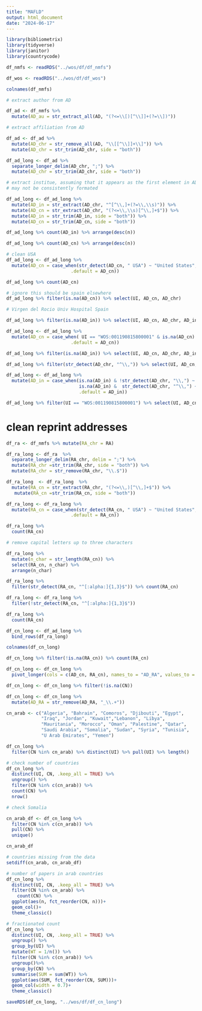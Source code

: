 ---
title: "MAFLD"
output: html_document
date: "2024-06-17"
---

```{r}
library(bibliometrix)
library(tidyverse)
library(janitor)
library(countrycode)
```


```{r}
df_nmfs <- readRDS("../wos/df/df_nmfs")
```

```{r}
df_wos <- readRDS("../wos/df/df_wos")
```

```{r}
colnames(df_nmfs)
```

```{r}
# extract author from AD

df_ad <- df_nmfs %>% 
  mutate(AD_au = str_extract_all(AD, "(?<=\\[)[^\\]]+(?=\\])"))
```

```{r}
# extract affiliation from AD

df_ad <- df_ad %>%
  mutate(AD_chr = str_remove_all(AD, "\\[[^\\]]+\\]")) %>%
  mutate(AD_chr = str_trim(AD_chr, side = "both"))
```

```{r}
df_ad_long <- df_ad %>%
  separate_longer_delim(AD_chr, ";") %>%
  mutate(AD_chr = str_trim(AD_chr, side = "both"))
```


```{r}
# extract institue, assuming that it appears as the first element in AD_af
# may not be consistently formated

df_ad_long <- df_ad_long %>%
  mutate(AD_in = str_extract(AD_chr, "^[^\\,]+(?=\\,\\s)")) %>%
  mutate(AD_cn = str_extract(AD_chr, "(?<=\\,\\s)[^\\,]+$")) %>%
  mutate(AD_in = str_trim(AD_in, side = "both")) %>%
  mutate(AD_cn = str_trim(AD_cn, side = "both"))
```


```{r}
df_ad_long %>% count(AD_in) %>% arrange(desc(n))
```

```{r}
df_ad_long %>% count(AD_cn) %>% arrange(desc(n))
```

```{r}
# clean USA
df_ad_long <- df_ad_long %>%
  mutate(AD_cn = case_when(str_detect(AD_cn, " USA") ~ "United States",
                        .default = AD_cn))
```

```{r}
df_ad_long %>% count(AD_cn)
```

```{r}
# ignore this should be spain elsewhere
df_ad_long %>% filter(is.na(AD_cn)) %>% select(UI, AD_cn, AD_chr)

# Virgen del Rocio Univ Hospital Spain
```

```{r}
df_ad_long %>% filter(is.na(AD_in)) %>% select(UI, AD_cn, AD_chr, AD_in)
```


```{r}
df_ad_long <- df_ad_long %>%
  mutate(AD_cn = case_when( UI == "WOS:001190815800001" & is.na(AD_cn) ~ "Spain",
                        .default = AD_cn)) 
```

```{r}
df_ad_long %>% filter(is.na(AD_in)) %>% select(UI, AD_cn, AD_chr, AD_in)
```

```{r}
df_ad_long %>% filter(str_detect(AD_chr, "^\\,")) %>% select(UI, AD_cn, AD_chr, AD_in)
```

```{r}
df_ad_long <- df_ad_long %>%
  mutate(AD_in = case_when(is.na(AD_in) & !str_detect(AD_chr, "\\,") ~ AD_chr,
                           is.na(AD_in) &  str_detect(AD_chr, "^\\,") ~ str_extract(AD_chr, "(?<=^\\,\\s)[^\\,]+(?=\\,)"),
                           .default = AD_in))
```

```{r}
df_ad_long %>% filter(UI == "WOS:001190815800001") %>% select(UI, AD_cn, AD_chr, AD_in)
```

# clean reprint addresses

```{r}
df_ra <- df_nmfs %>% mutate(RA_chr = RA)
```


```{r}
df_ra_long <- df_ra  %>%
  separate_longer_delim(RA_chr, delim = ";") %>%
  mutate(RA_chr =str_trim(RA_chr, side = "both")) %>%
  mutate(RA_chr = str_remove(RA_chr, "\\.$"))
```

```{r}
df_ra_long  <- df_ra_long  %>%
  mutate(RA_cn = str_extract(RA_chr, "(?<=\\,)[^\\,]+$")) %>%
   mutate(RA_cn =str_trim(RA_cn, side = "both"))
```

```{r}
df_ra_long <- df_ra_long %>%
  mutate(RA_cn = case_when(str_detect(RA_cn, " USA") ~ "United States",
                        .default = RA_cn))
```


```{r}
df_ra_long %>%
  count(RA_cn)
```

```{r}
# remove capital letters up to three characters

df_ra_long %>%
  mutate(n_char = str_length(RA_cn)) %>%
  select(RA_cn, n_char) %>%
  arrange(n_char)
```

```{r}
df_ra_long %>%
  filter(str_detect(RA_cn, "^[:alpha:]{1,3}$")) %>% count(RA_cn)
```

```{r}
df_ra_long <- df_ra_long %>%
  filter(!str_detect(RA_cn, "^[:alpha:]{1,3}$"))
```



```{r}
df_ra_long %>%
  count(RA_cn)
```

```{r}
df_cn_long <- df_ad_long %>%
  bind_rows(df_ra_long)
```

```{r}
colnames(df_cn_long)
```

```{r}
df_cn_long %>% filter(!is.na(RA_cn)) %>% count(RA_cn)
```


```{r}
df_cn_long <- df_cn_long %>%
  pivot_longer(cols = c(AD_cn, RA_cn), names_to = "AD_RA", values_to = "CN")
```

```{r}
df_cn_long <- df_cn_long %>% filter(!is.na(CN))
```

```{r}
df_cn_long <- df_cn_long %>%
  mutate(AD_RA = str_remove(AD_RA, "_\\.+"))
```

```{r}
cn_arab <- c("Algeria", "Bahrain", "Comoros", "Djibouti", "Egypt", 
             "Iraq", "Jordan", "Kuwait","Lebanon", "Libya", 
             "Mauritania", "Morocco", "Oman", "Palestine", "Qatar",
             "Saudi Arabia", "Somalia", "Sudan", "Syria", "Tunisia",
             "U Arab Emirates", "Yemen")
```

```{r}
df_cn_long %>%
  filter(CN %in% cn_arab) %>% distinct(UI) %>% pull(UI) %>% length()
```

```{r}
# check number of countries
df_cn_long %>%
  distinct(UI, CN, .keep_all = TRUE) %>%
  ungroup() %>%
  filter(CN %in% c(cn_arab)) %>%
  count(CN) %>%
  nrow()

# check Somalia
```

```{r}
cn_arab_df <- df_cn_long %>%
  filter(CN %in% c(cn_arab)) %>%
  pull(CN) %>%
  unique()

cn_arab_df 
```

```{r}
# countries missing from the data
setdiff(cn_arab, cn_arab_df)
```


```{r}
# number of papers in arab countries
df_cn_long %>% 
  distinct(UI, CN, .keep_all = TRUE) %>%
  filter(CN %in% cn_arab) %>%
    count(CN) %>%
  ggplot(aes(n, fct_reorder(CN, n)))+
  geom_col()+
  theme_classic()
```

```{r}
# fractionated count
df_cn_long %>%
  distinct(UI, CN, .keep_all = TRUE) %>%
  ungroup() %>%
  group_by(UI) %>%
  mutate(WT = 1/n()) %>%
  filter(CN %in% c(cn_arab)) %>%
  ungroup()%>%
  group_by(CN) %>%
  summarise(SUM = sum(WT)) %>%
  ggplot(aes(SUM, fct_reorder(CN, SUM)))+
  geom_col(width = 0.7)+
  theme_classic()
```

```{r}
saveRDS(df_cn_long, "../wos/df/df_cn_long")
```

